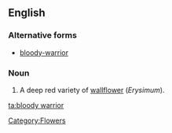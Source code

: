 ==English==
===Alternative forms===
*[[bloody-warrior]]
===Noun===
{{en-noun|sg=[[bloody]] [[warrior]]}}

# A deep red variety of [[wallflower]] (''Erysimum'').

[[Category:Flowers]]

[[ta:bloody warrior]]
